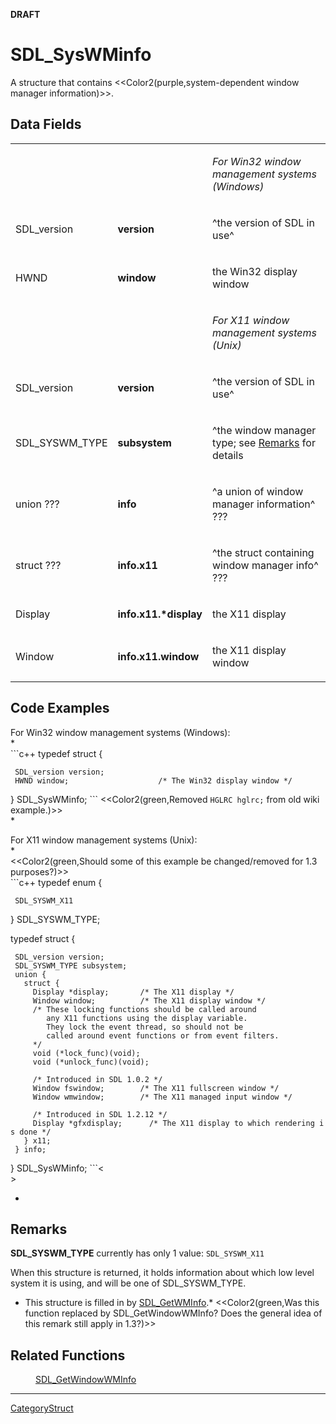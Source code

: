 <!-- pragma section-numbers off -->
<!-- pragma disable-camelcase -->
'''DRAFT'''

= SDL_SysWMinfo =
A structure that contains <<Color2(purple,system-dependent window manager information)>>.


== Data Fields ==
{|
|
|
|''For Win32 window management systems (Windows)''
|-
|SDL_version
|'''version'''
|^the version of SDL in use^
|-
|HWND
|'''window'''
|the Win32 display window
|-
|
|
|''For X11 window management systems (Unix)''
|-
|SDL_version
|'''version'''
|^the version of SDL in use^
|-
|SDL_SYSWM_TYPE
|'''subsystem'''
|^the window manager type; see [[#Remarks|Remarks]] for details
|-
|union ???
|'''info'''
|^a union of window manager information^ ???
|-
|struct ???
|'''info.x11'''
|^the struct containing window manager info^ ???
|-
|Display
|'''info.x11.*display'''
|the X11 display
|-
|Window
|'''info.x11.window'''
|the X11 display window
|}

== Code Examples ==
For Win32 window management systems (Windows):
<br/>*<br/>
```c++
typedef struct {
  SDL_version version;
  HWND window;                    /* The Win32 display window */
} SDL_SysWMinfo;
```
<<Color2(green,Removed <code>HGLRC hglrc; <!-- The OpenGL context if any --></code> from old wiki example.)>><br/>
*

For X11 window management systems (Unix):
<br/>*<br/>
<<Color2(green,Should some of this example be changed/removed for 1.3 purposes?)>><br/>
```c++
typedef enum {
  SDL_SYSWM_X11
} SDL_SYSWM_TYPE;

typedef struct {
  SDL_version version;
  SDL_SYSWM_TYPE subsystem;
  union {
    struct {
      Display *display;       /* The X11 display */
      Window window;          /* The X11 display window */
      /* These locking functions should be called around
         any X11 functions using the display variable.
         They lock the event thread, so should not be
         called around event functions or from event filters.
      */
      void (*lock_func)(void);
      void (*unlock_func)(void);

      /* Introduced in SDL 1.0.2 */
      Window fswindow;        /* The X11 fullscreen window */
      Window wmwindow;        /* The X11 managed input window */

      /* Introduced in SDL 1.2.12 */
      Display *gfxdisplay;      /* The X11 display to which rendering is done */
    } x11;
  } info;
} SDL_SysWMinfo;
```<<BR>>
*

== Remarks ==
'''SDL_SYSWM_TYPE''' currently has only 1 value:  <code>SDL_SYSWM_X11</code>

When this structure is returned, it holds information about which low level system it is using, and will be one of SDL_SYSWM_TYPE.

*This structure is filled in by [[SDL_GetWMInfo]].*  <<Color2(green,Was this function replaced by SDL_GetWindowWMInfo?  Does the general idea of this remark still apply in 1.3?)>>

== Related Functions ==
:[[SDL_GetWindowWMInfo]]

----
[[CategoryStruct]]
